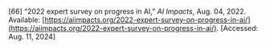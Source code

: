 \[66\]	“2022 expert survey on progress in AI,” *AI Impacts*, Aug. 04, 2022\. Available: [https://aiimpacts.org/2022-expert-survey-on-progress-in-ai/](https://aiimpacts.org/2022-expert-survey-on-progress-in-ai/). \[Accessed: Aug. 11, 2024\]